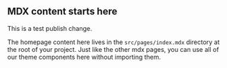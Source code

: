 

## MDX content starts here

<PageDescription>

This is a test publish change.

The homepage content here lives in the `src/pages/index.mdx` directory at the root of your project. Just like the other mdx pages, you can use all of our theme components here without importing them.

</PageDescription>

